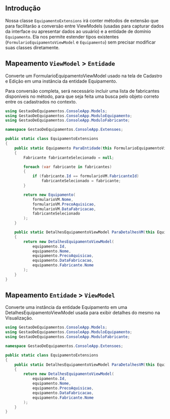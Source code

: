 ## Introdução

Nossa classe `EquipamentoExtensions` irá conter métodos de extensão que para facilitarão a conversão entre ViewModels (usadas para capturar dados da interface ou apresentar dados ao usuário) e a entidade de domínio `Equipamento`. Ela nos permite estender tipos existentes (`FormularioEquipamentoViewModel` e `Equipamento`) sem precisar modificar suas classes diretamente.

## Mapeamento `ViewModel` > `Entidade`

Converte um FormularioEquipamentoViewModel usado na tela de Cadastro e Edição em uma instância da entidade Equipamento.

Para conversão completa, será necessário incluir uma lista de fabricantes disponíveis no método, para que seja feita uma busca pelo objeto correto entre os cadastrados no contexto.

```cs title="EquipamentoExtensions"
using GestaoDeEquipamentos.ConsoleApp.Models;
using GestaoDeEquipamentos.ConsoleApp.ModuloEquipamento;
using GestaoDeEquipamentos.ConsoleApp.ModuloFabricante;

namespace GestaoDeEquipamentos.ConsoleApp.Extensoes;

public static class EquipamentoExtensions
{
    public static Equipamento ParaEntidade(this FormularioEquipamentoViewModel formularioVM, List<Fabricante> fabricantes)
    {
        Fabricante fabricanteSelecionado = null;

        foreach (var fabricante in fabricantes)
        {
            if (fabricante.Id == formularioVM.FabricanteId)
                fabricanteSelecionado = fabricante;
        }

        return new Equipamento(
            formularioVM.Nome,
            formularioVM.PrecoAquisicao,
            formularioVM.DataFabricacao,
            fabricanteSelecionado
        );
    }

    public static DetalhesEquipamentoViewModel ParaDetalhesVM(this Equipamento equipamento)
    {
        return new DetalhesEquipamentoViewModel(
            equipamento.Id,
            equipamento.Nome,
            equipamento.PrecoAquisicao,
            equipamento.DataFabricacao,
            equipamento.Fabricante.Nome
        );
    }
}
```

## Mapeamento `Entidade` > `ViewModel`

Converte uma instância da entidade Equipamento em uma DetalhesEquipamentoViewModel usada para exibir detalhes do mesmo na Visualização.

```cs title="EquipamentoExtensions"
using GestaoDeEquipamentos.ConsoleApp.Models;
using GestaoDeEquipamentos.ConsoleApp.ModuloEquipamento;
using GestaoDeEquipamentos.ConsoleApp.ModuloFabricante;

namespace GestaoDeEquipamentos.ConsoleApp.Extensoes;

public static class EquipamentoExtensions
{
    public static DetalhesEquipamentoViewModel ParaDetalhesVM(this Equipamento equipamento)
    {
        return new DetalhesEquipamentoViewModel(
            equipamento.Id,
            equipamento.Nome,
            equipamento.PrecoAquisicao,
            equipamento.DataFabricacao,
            equipamento.Fabricante.Nome
        );
    }
}
```
